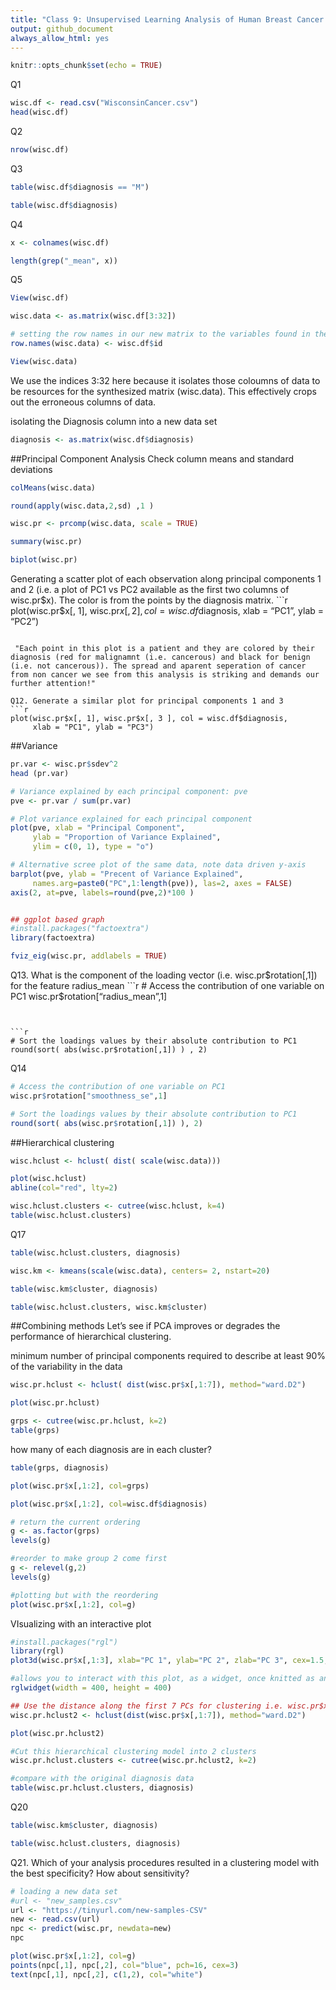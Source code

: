 ```yaml
---
title: "Class 9: Unsupervised Learning Analysis of Human Breast Cancer Cells"
output: github_document
always_allow_html: yes
---
```


```r
knitr::opts_chunk$set(echo = TRUE)
```

Q1
```r
wisc.df <- read.csv("WisconsinCancer.csv")
head(wisc.df)
```

Q2
```r
nrow(wisc.df)
```

Q3
```r
table(wisc.df$diagnosis == "M")

table(wisc.df$diagnosis)
```

Q4
```r
x <- colnames(wisc.df)

length(grep("_mean", x))
```

Q5
```r
View(wisc.df)
```


```r
wisc.data <- as.matrix(wisc.df[3:32])

# setting the row names in our new matrix to the variables found in the original data frame uner "ID"
row.names(wisc.data) <- wisc.df$id

View(wisc.data)
```
We use the indices 3:32 here because it isolates those coloumns of data to be resources for the synthesized matrix (wisc.data). This effectively crops out the erroneous columns of data.

isolating the Diagnosis column into a new data set

```r
diagnosis <- as.matrix(wisc.df$diagnosis)
```

##Principal Component Analysis
Check column means and standard deviations
```r
colMeans(wisc.data)
```


```r
round(apply(wisc.data,2,sd) ,1 )
```


```r
wisc.pr <- prcomp(wisc.data, scale = TRUE)

summary(wisc.pr)
```


```r
biplot(wisc.pr)
```

Generating a scatter plot of each observation along principal components 1 and 2 (i.e. a plot of PC1 vs PC2 available as the first two columns of wisc.pr$x). The color is from the points by the diagnosis matrix.
```r
plot(wisc.pr$x[, 1], wisc.pr$x[, 2], col = wisc.df$diagnosis, 
     xlab = "PC1", ylab = "PC2")
```

 "Each point in this plot is a patient and they are colored by their diagnosis (red for malignamnt (i.e. cancerous) and black for benign (i.e. not cancerous)). The spread and aparent seperation of cancer from non cancer we see from this analysis is striking and demands our further attention!"

Q12. Generate a similar plot for principal components 1 and 3
```r
plot(wisc.pr$x[, 1], wisc.pr$x[, 3 ], col = wisc.df$diagnosis, 
     xlab = "PC1", ylab = "PC3")
```

##Variance
```r
pr.var <- wisc.pr$sdev^2
head (pr.var)
```


```r
# Variance explained by each principal component: pve
pve <- pr.var / sum(pr.var)

# Plot variance explained for each principal component
plot(pve, xlab = "Principal Component", 
     ylab = "Proportion of Variance Explained", 
     ylim = c(0, 1), type = "o")
```


```r
# Alternative scree plot of the same data, note data driven y-axis
barplot(pve, ylab = "Precent of Variance Explained",
     names.arg=paste0("PC",1:length(pve)), las=2, axes = FALSE)
axis(2, at=pve, labels=round(pve,2)*100 )


## ggplot based graph
#install.packages("factoextra")
library(factoextra)
```


```r
fviz_eig(wisc.pr, addlabels = TRUE)
```

Q13. What is the component of the loading vector (i.e. wisc.pr$rotation[,1]) for the feature radius_mean
```r
# Access the contribution of one variable on PC1 
wisc.pr$rotation["radius_mean",1]
```


```r
# Sort the loadings values by their absolute contribution to PC1
round(sort( abs(wisc.pr$rotation[,1]) ) , 2)
```

Q14
```r
# Access the contribution of one variable on PC1 
wisc.pr$rotation["smoothness_se",1]
```


```r
# Sort the loadings values by their absolute contribution to PC1
round(sort( abs(wisc.pr$rotation[,1]) ), 2)
```

##Hierarchical clustering
```r
wisc.hclust <- hclust( dist( scale(wisc.data)))

plot(wisc.hclust)
abline(col="red", lty=2)
```


```r
wisc.hclust.clusters <- cutree(wisc.hclust, k=4)
table(wisc.hclust.clusters)
```

Q17
```r
table(wisc.hclust.clusters, diagnosis)
```


```r
wisc.km <- kmeans(scale(wisc.data), centers= 2, nstart=20)
```


```r
table(wisc.km$cluster, diagnosis)

table(wisc.hclust.clusters, wisc.km$cluster)
```

##Combining methods
Let's see if PCA improves or degrades the performance of hierarchical clustering.

minimum number of principal components required to describe at least 90% of the variability in the data
```r
wisc.pr.hclust <- hclust( dist(wisc.pr$x[,1:7]), method="ward.D2")

plot(wisc.pr.hclust)
```


```r
grps <- cutree(wisc.pr.hclust, k=2)
table(grps)
```

how many of each diagnosis are in each cluster?
```r
table(grps, diagnosis)
```


```r
plot(wisc.pr$x[,1:2], col=grps)
```


```r
plot(wisc.pr$x[,1:2], col=wisc.df$diagnosis)
```


```r
# return the current ordering
g <- as.factor(grps)
levels(g)
```


```r
#reorder to make group 2 come first
g <- relevel(g,2)
levels(g)

#plotting but with the reordering
plot(wisc.pr$x[,1:2], col=g)
```

VIsualizing with an interactive plot
```r
#install.packages("rgl")
library(rgl)
plot3d(wisc.pr$x[,1:3], xlab="PC 1", ylab="PC 2", zlab="PC 3", cex=1.5, size=1, type="s", col=grps)

#allows you to interact with this plot, as a widget, once knitted as an HTML file
rglwidget(width = 400, height = 400)
```


```r
## Use the distance along the first 7 PCs for clustering i.e. wisc.pr$x[, 1:7]
wisc.pr.hclust2 <- hclust(dist(wisc.pr$x[,1:7]), method="ward.D2")

plot(wisc.pr.hclust2)
```


```r
#Cut this hierarchical clustering model into 2 clusters
wisc.pr.hclust.clusters <- cutree(wisc.pr.hclust2, k=2)

#compare with the original diagnosis data
table(wisc.pr.hclust.clusters, diagnosis)
```

Q20
```r
table(wisc.km$cluster, diagnosis)
```

```r
table(wisc.hclust.clusters, diagnosis)
```

Q21. Which of your analysis procedures resulted in a clustering model with the best specificity? How about sensitivity?
```r
# loading a new data set
#url <- "new_samples.csv"
url <- "https://tinyurl.com/new-samples-CSV"
new <- read.csv(url)
npc <- predict(wisc.pr, newdata=new)
npc
```


```r
plot(wisc.pr$x[,1:2], col=g)
points(npc[,1], npc[,2], col="blue", pch=16, cex=3)
text(npc[,1], npc[,2], c(1,2), col="white")
```
